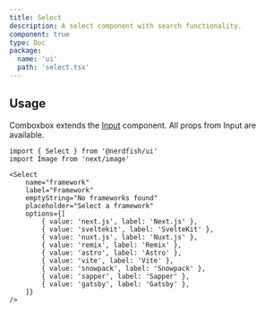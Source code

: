 ```yaml
---
title: Select
description: A select component with search functionality.
component: true
type: Doc
package:
  name: 'ui'
  path: 'select.tsx'
---
```


<ComponentExample src="/src/examples/select/demo.tsx">
	<SelectDemo />
</ComponentExample>

## Usage

Comboxbox extends the [Input](/input) component. All props from Input are
available.

```tsx
import { Select } from '@nerdfish/ui'
import Image from 'next/image'
```

```tsx
<Select
	name="framework"
	label="Framework"
	emptyString="No frameworks found"
	placeholder="Select a framework"
	options={[
		{ value: 'next.js', label: 'Next.js' },
		{ value: 'sveltekit', label: 'SvelteKit' },
		{ value: 'nuxt.js', label: 'Nuxt.js' },
		{ value: 'remix', label: 'Remix' },
		{ value: 'astro', label: 'Astro' },
		{ value: 'vite', label: 'Vite' },
		{ value: 'snowpack', label: 'Snowpack' },
		{ value: 'sapper', label: 'Sapper' },
		{ value: 'gatsby', label: 'Gatsby' },
	]}
/>
```
